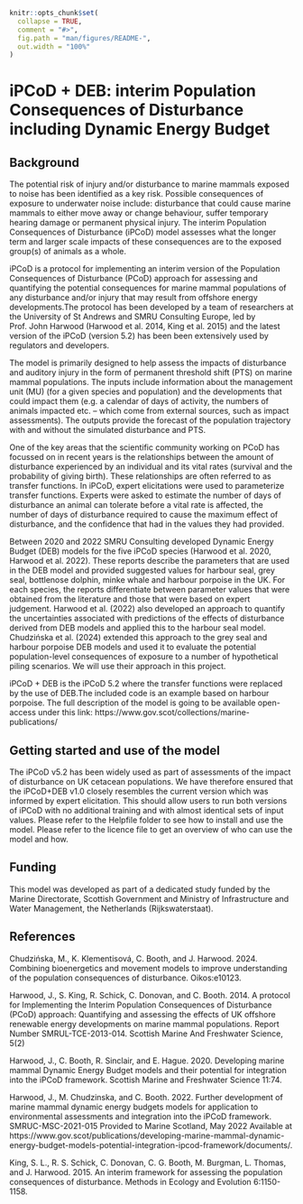 
```r
knitr::opts_chunk$set(
  collapse = TRUE,
  comment = "#>",
  fig.path = "man/figures/README-",
  out.width = "100%"
)
```
# iPCoD + DEB: interim Population Consequences of Disturbance including Dynamic Energy Budget

## Background

The potential risk of injury and/or disturbance to marine mammals exposed to noise has been identified as a key risk.  Possible consequences of exposure to underwater noise include: disturbance that could cause marine mammals to either move away or change behaviour, suffer temporary hearing damage or permanent physical injury. The interim Population Consequences of Disturbance (iPCoD) model assesses what the longer term and larger scale impacts of these consequences are to the exposed group(s) of animals as a whole.

iPCoD is a protocol for implementing an interim version of the Population Consequences of Disturbance (PCoD) approach for assessing and quantifying the potential consequences for marine mammal populations of any disturbance and/or injury that may result from offshore energy developments.The protocol has been developed by a team of researchers at the University of St Andrews and SMRU Consulting Europe, led by Prof. John Harwood (Harwood et al. 2014, King et al. 2015) and the latest version of the iPCoD (version 5.2) has been been extensively used by regulators and developers.

The model is primarily designed to help assess the impacts of disturbance and auditory injury in the form of permanent threshold shift (PTS) on marine mammal populations. The inputs include information about the management unit (MU) (for a given species and population) and the developments that could impact them (e.g. a calendar of days of activity, the numbers of animals impacted etc. – which come from external sources, such as impact assessments). The outputs provide the forecast of the population trajectory with and without the simulated disturbance and PTS. 

One of the key areas that the scientific community working on PCoD has focussed on in recent years is the relationships between the amount of disturbance experienced by an individual and its vital rates (survival and the probability of giving birth). These relationships are often referred to as transfer functions. In iPCoD, expert elicitations were used to parameterize transfer functions. Experts were asked to estimate the number of days of disturbance an animal can tolerate before a vital rate is affected, the number of days of disturbance required to cause the maximum effect of disturbance, and the confidence that had in the values they had provided.

Between 2020 and 2022 SMRU Consulting developed Dynamic Energy Budget (DEB) models for the five iPCoD species (Harwood et al. 2020, Harwood et al. 2022). These reports describe the parameters that are used in the DEB model and provided suggested values for harbour seal, grey seal, bottlenose dolphin, minke whale and harbour porpoise in the UK. For each species, the reports differentiate between parameter values that were obtained from the literature and those that were based on expert judgement. Harwood et al. (2022) also developed an approach to quantify the uncertainties associated with predictions of the effects of disturbance derived from DEB models and applied this to the harbour seal model. Chudzińska et al. (2024) extended this approach to the grey seal and harbour porpoise DEB models and used it to evaluate the potential population-level consequences of exposure to a number of hypothetical piling scenarios. We will use their approach in this project.

iPCoD + DEB is the iPCoD 5.2 where the transfer functions were replaced by the use of DEB.The included code is an example based on harbour porpoise. The full description of the model is going to be available open-access under this link: https://www.gov.scot/collections/marine-publications/

## Getting started and use of the model

The iPCoD v5.2 has been widely used as part of assessments of the impact of disturbance on UK cetacean populations. We have therefore ensured that the iPCoD+DEB v1.0 closely resembles the current version which was informed by expert elicitation. This should allow users to run both versions of iPCoD with no additional training and with almost identical sets of input values.
Please refer to the Helpfile folder to see how to install and use the model. Please refer to the licence file to get an overview of who can use the model and how. 

## Funding

This model was developed as part of a dedicated study funded by the Marine Directorate, Scottish Government and Ministry of Infrastructure and Water Management, the Netherlands (Rijkswaterstaat).  

## References

Chudzińska, M., K. Klementisová, C. Booth, and J. Harwood. 2024. Combining bioenergetics and movement models to improve understanding of the population consequences of disturbance. Oikos:e10123.

Harwood, J., S. King, R. Schick, C. Donovan, and C. Booth. 2014. A protocol for Implementing the Interim Population Consequences of Disturbance (PCoD) approach: Quantifying and assessing the effects of UK offshore renewable energy developments on marine mammal populations. Report Number SMRUL-TCE-2013-014. Scottish Marine And Freshwater Science, 5(2)

Harwood, J., C. Booth, R. Sinclair, and E. Hague. 2020. Developing marine mammal Dynamic Energy Budget models and their potential for integration into the iPCoD framework. Scottish Marine and Freshwater Science 11:74.

Harwood, J., M. Chudzinska, and C. Booth. 2022. Further development of marine mammal dynamic energy budgets models for application to environmental assessments and integration into the iPCoD framework. SMRUC-MSC-2021-015 Provided to Marine Scotland, May 2022 Available at https://www.gov.scot/publications/developing-marine-mammal-dynamic-energy-budget-models-potential-integration-ipcod-framework/documents/.

King, S. L., R. S. Schick, C. Donovan, C. G. Booth, M. Burgman, L. Thomas, and J. Harwood. 2015. An interim framework for assessing the population consequences of disturbance. Methods in Ecology and Evolution 6:1150-1158.
